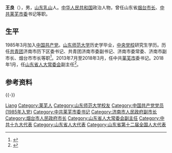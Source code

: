 {{Otheruses|other=名为王良的其他人物|王良}}
{{Infobox Officeholder
|圖像 = 
|圖像大小 = 
|圖像說明 = 
|姓名 = 王良
|本名 = 
|其他姓名
|office = {{CPC}}[[莱芜市|莱芜市]]委员会书记
|term = 
|term_start = 2013年7月
|term_end = 2018年3月
|deputy = 
|predecessor = [[刘士合|刘士合]]
|successor = [[梅建华|梅建华]]
|office2 = 莱芜市人大常委会主任
|term2 =
|vicechairman2 = 
|term_start2 = 2014年1月10日
|term_end2 = 2018年3月
|predecessor2 = 
|successor2 =
|國籍 = {{PRC}}
|出生日期 = {{birth year and age|1964|6}}
|place of birth = {{CHN}}[[山东省|山东省]][[威海市|威海市]][[乳山市|乳山市]]
|居處 = [[莱芜市|莱芜市]]
|政黨 = {{CPC}}
|父母 = 
|配偶 = 
|子女 = 
|學歷 = 中央党校[[研究生|研究生]]、历史学[[学士|学士]]
|母校 = [[山东师范大学|山东师范大学]]<br>[[中央党校|中央党校]]
|網站 = 
|簽名 = 
|注脚 = 
}}

'''王良'''（{{bd|1964年|6月||catIdx=W王}}），男，[[山东省|山东]][[乳山市|乳山]]人。[[中华人民共和国|中华人民共和国]]政治人物，曾任山东省[[烟台市|烟台]][[市长|市长]]、[[中共莱芜市委|中共莱芜市委]]书记等职。

== 生平 ==
1985年3月加入[[中国共产党|中国共产党]]。[[山东师范大学|山东师范大学]]历史学毕业，[[中央党校|中央党校]]研究生学历。历任[[中國共產主義青年團|共青团]]济南市历下区委书记、共青团济南市委副书记、济南市委常委、济南市副市长、烟台市市长等职<ref>{{cite web|url=http://leaders.people.com.cn/n/2013/0722/c58278-22272770.html|title=王良任山东莱芜市委书记|work=人民网|date=2013-07-22|accessdate=2016-01-26|archive-date=2015-04-17|archive-url=https://web.archive.org/web/20150417165946/http://leaders.people.com.cn/n/2013/0722/c58278-22272770.html|dead-url=no}}</ref>。2013年7月至2018年3月，任中共[[莱芜市|莱芜市]]委书记。2018年1月，任[[山东省人大常委会|山东省人大常委会]]副主任<ref>{{cite web |title=王良不再担任莱芜市委书记 已任山东省人大常委会副主任 |url=http://district.ce.cn/newarea/sddy/201803/31/t20180331_28680030.shtml |publisher=中国经济网 |date=2018-03-31 |accessdate=2020-04-24 |archive-date=2018-11-03 |archive-url=https://web.archive.org/web/20181103005417/http://district.ce.cn/newarea/sddy/201803/31/t20180331_28680030.shtml |dead-url=no }}</ref>。

== 参考资料 ==
{{reflist|3}}

{{-}}
{{start box}}
{{s-gov|prc}}
{{s-before|[[张江汀|张江汀]]}}
{{s-title|[[烟台市人民政府|烟台市人民政府]]市长|2011年8月－2013年7月}}
{{s-after|[[孟凡利_(1965年)|孟凡利]]}}
{{s-ppo|cpc}}
{{s-before|[[刘士合|刘士合]]}}
{{s-title|[[中国共产党莱芜市委员会|中国共产党莱芜市委员会]]书记|2013年7月－2018年3月}}
{{s-after|[[梅建华|梅建华]]}}
{{end box}}

{{山东省领导人}}

{{Authority control}}
{{DEFAULTSORT:Wang}}
[[Category:王姓|Liang]]
[[Category:莱芜人|Category:莱芜人]]
[[Category:山东师范大学校友|Category:山东师范大学校友]]
[[Category:中国共产党党员_(1985年入党)|Category:中国共产党党员 (1985年入党)]]
[[Category:中共莱芜市委书记|Category:中共莱芜市委书记]]

[[Category:济南市人民政府副市长|Category:济南市人民政府副市长]]
[[Category:烟台市人民政府市长|Category:烟台市人民政府市长]]
[[Category:山东省人大常委会副主任|Category:山东省人大常委会副主任]]
[[Category:中共十九大代表|Category:中共十九大代表]]
[[Category:山东省人大代表|Category:山东省人大代表]]
[[Category:山东省第十二届全国人大代表|Category:山东省第十二届全国人大代表]]